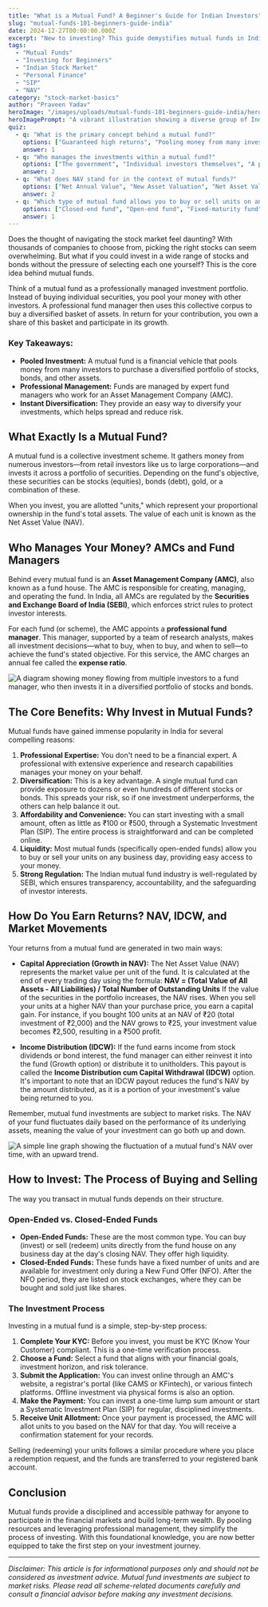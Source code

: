 ```yaml
---
title: "What is a Mutual Fund? A Beginner's Guide for Indian Investors"
slug: "mutual-funds-101-beginners-guide-india"
date: 2024-12-27T00:00:00.000Z
excerpt: "New to investing? This guide demystifies mutual funds in India. Learn what they are, how they work, their benefits, and the steps to start your investment journey today."
tags:
  - "Mutual Funds"
  - "Investing for Beginners"
  - "Indian Stock Market"
  - "Personal Finance"
  - "SIP"
  - "NAV"
category: "stock-market-basics"
author: "Praveen Yadav"
heroImage: "/images/uploads/mutual-funds-101-beginners-guide-india/hero-image.jpg"
heroImagePrompt: "A vibrant illustration showing a diverse group of Indian investors placing money into a large, growing plant, symbolizing pooled investment and wealth growth through mutual funds."
quiz:
  - q: "What is the primary concept behind a mutual fund?"
    options: ["Guaranteed high returns", "Pooling money from many investors to invest in a diversified portfolio", "Investing in a single company's stock"]
    answer: 1
  - q: "Who manages the investments within a mutual fund?"
    options: ["The government", "Individual investors themselves", "A professional fund manager from an Asset Management Company (AMC)"]
    answer: 2
  - q: "What does NAV stand for in the context of mutual funds?"
    options: ["Net Annual Value", "New Asset Valuation", "Net Asset Value"]
    answer: 2
  - q: "Which type of mutual fund allows you to buy or sell units on any business day?"
    options: ["Closed-end fund", "Open-end fund", "Fixed-maturity fund"]
    answer: 1
---
```


Does the thought of navigating the stock market feel daunting? With thousands of companies to choose from, picking the right stocks can seem overwhelming. But what if you could invest in a wide range of stocks and bonds without the pressure of selecting each one yourself? This is the core idea behind mutual funds.

Think of a mutual fund as a professionally managed investment portfolio. Instead of buying individual securities, you pool your money with other investors. A professional fund manager then uses this collective corpus to buy a diversified basket of assets. In return for your contribution, you own a share of this basket and participate in its growth.

### Key Takeaways:
*   **Pooled Investment:** A mutual fund is a financial vehicle that pools money from many investors to purchase a diversified portfolio of stocks, bonds, and other assets.
*   **Professional Management:** Funds are managed by expert fund managers who work for an Asset Management Company (AMC).
*   **Instant Diversification:** They provide an easy way to diversify your investments, which helps spread and reduce risk.

## What Exactly Is a Mutual Fund?

A mutual fund is a collective investment scheme. It gathers money from numerous investors—from retail investors like us to large corporations—and invests it across a portfolio of securities. Depending on the fund's objective, these securities can be stocks (equities), bonds (debt), gold, or a combination of these.

When you invest, you are allotted "units," which represent your proportional ownership in the fund's total assets. The value of each unit is known as the Net Asset Value (NAV).

## Who Manages Your Money? AMCs and Fund Managers

Behind every mutual fund is an **Asset Management Company (AMC)**, also known as a fund house. The AMC is responsible for creating, managing, and operating the fund. In India, all AMCs are regulated by the **Securities and Exchange Board of India (SEBI)**, which enforces strict rules to protect investor interests.

For each fund (or scheme), the AMC appoints a **professional fund manager**. This manager, supported by a team of research analysts, makes all investment decisions—what to buy, when to buy, and when to sell—to achieve the fund's stated objective. For this service, the AMC charges an annual fee called the **expense ratio**.

![A diagram showing money flowing from multiple investors to a fund manager, who then invests it in a diversified portfolio of stocks and bonds.](/images/uploads/mutual-funds-101-beginners-guide-india/how-mutual-funds-work.png)

## The Core Benefits: Why Invest in Mutual Funds?

Mutual funds have gained immense popularity in India for several compelling reasons:

1.  **Professional Expertise:** You don't need to be a financial expert. A professional with extensive experience and research capabilities manages your money on your behalf.
2.  **Diversification:** This is a key advantage. A single mutual fund can provide exposure to dozens or even hundreds of different stocks or bonds. This spreads your risk, so if one investment underperforms, the others can help balance it out.
3.  **Affordability and Convenience:** You can start investing with a small amount, often as little as ₹100 or ₹500, through a Systematic Investment Plan (SIP). The entire process is straightforward and can be completed online.
4.  **Liquidity:** Most mutual funds (specifically open-ended funds) allow you to buy or sell your units on any business day, providing easy access to your money.
5.  **Strong Regulation:** The Indian mutual fund industry is well-regulated by SEBI, which ensures transparency, accountability, and the safeguarding of investor interests.

## How Do You Earn Returns? NAV, IDCW, and Market Movements

Your returns from a mutual fund are generated in two main ways:

*   **Capital Appreciation (Growth in NAV):** The Net Asset Value (NAV) represents the market value per unit of the fund. It is calculated at the end of every trading day using the formula:
    **NAV = (Total Value of All Assets - All Liabilities) / Total Number of Outstanding Units**
    If the value of the securities in the portfolio increases, the NAV rises. When you sell your units at a higher NAV than your purchase price, you earn a capital gain. For instance, if you bought 100 units at an NAV of ₹20 (total investment of ₹2,000) and the NAV grows to ₹25, your investment value becomes ₹2,500, resulting in a ₹500 profit.

*   **Income Distribution (IDCW):** If the fund earns income from stock dividends or bond interest, the fund manager can either reinvest it into the fund (Growth option) or distribute it to unitholders. This payout is called the **Income Distribution cum Capital Withdrawal (IDCW)** option. It's important to note that an IDCW payout reduces the fund's NAV by the amount distributed, as it is a portion of your investment's value being returned to you.

Remember, mutual fund investments are subject to market risks. The NAV of your fund fluctuates daily based on the performance of its underlying assets, meaning the value of your investment can go both up and down.

![A simple line graph showing the fluctuation of a mutual fund's NAV over time, with an upward trend.](/images/uploads/mutual-funds-101-beginners-guide-india/nav-fluctuation.png)

## How to Invest: The Process of Buying and Selling

The way you transact in mutual funds depends on their structure.

### Open-Ended vs. Closed-Ended Funds

*   **Open-Ended Funds:** These are the most common type. You can buy (invest) or sell (redeem) units directly from the fund house on any business day at the day's closing NAV. They offer high liquidity.
*   **Closed-Ended Funds:** These funds have a fixed number of units and are available for investment only during a New Fund Offer (NFO). After the NFO period, they are listed on stock exchanges, where they can be bought and sold just like shares.

### The Investment Process

Investing in a mutual fund is a simple, step-by-step process:

1.  **Complete Your KYC:** Before you invest, you must be KYC (Know Your Customer) compliant. This is a one-time verification process.
2.  **Choose a Fund:** Select a fund that aligns with your financial goals, investment horizon, and risk tolerance.
3.  **Submit the Application:** You can invest online through an AMC's website, a registrar's portal (like CAMS or KFintech), or various fintech platforms. Offline investment via physical forms is also an option.
4.  **Make the Payment:** You can invest a one-time lump sum amount or start a Systematic Investment Plan (SIP) for regular, disciplined investments.
5.  **Receive Unit Allotment:** Once your payment is processed, the AMC will allot units to you based on the NAV for that day. You will receive a confirmation statement for your records.

Selling (redeeming) your units follows a similar procedure where you place a redemption request, and the funds are transferred to your registered bank account.

## Conclusion

Mutual funds provide a disciplined and accessible pathway for anyone to participate in the financial markets and build long-term wealth. By pooling resources and leveraging professional management, they simplify the process of investing. With this foundational knowledge, you are now better equipped to take the first step on your investment journey.

---
*Disclaimer: This article is for informational purposes only and should not be considered as investment advice. Mutual fund investments are subject to market risks. Please read all scheme-related documents carefully and consult a financial advisor before making any investment decisions.*